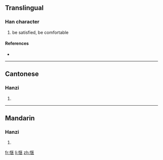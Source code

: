 {{also|愜}}
==Translingual==

===Han character===
{{Han char|rn=61|rad=心|as=08|sn=11|four=|canj=心尸大廿 (PSKT)}}

# be satisfied, be comfortable

====References====
* {{Han ref|kx=0392.181|hdz=42313.020|uh=60EC|ud=24812}}

----

==Cantonese==

===Hanzi===
{{yue-hanzi|jyut=|y=hip3|tra=愜}}

# {{defn|Cantonese|sort=心08}}

----

==Mandarin==

===Hanzi===
{{cmn-hanzi|tra=愜|pin=[[qiè]] ([[qie4]])|wg=ch'ieh<sup>4</sup>}}

# {{defn|Mandarin|sort=心08}}

[[fr:惬]]
[[li:惬]]
[[zh:惬]]